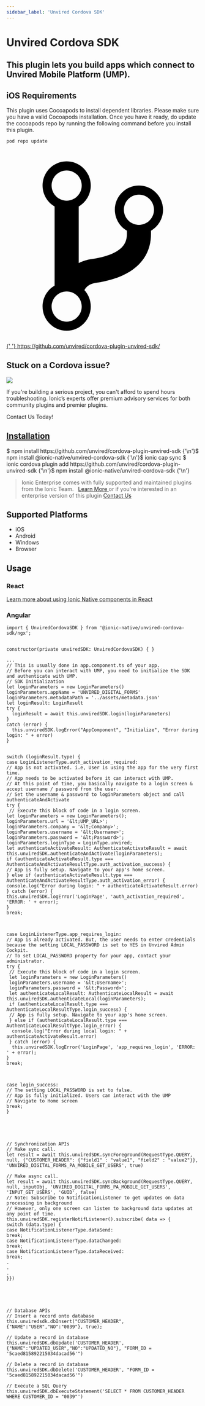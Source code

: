 ```yaml
---
sidebar_label: 'Unvired Cordova SDK'
---
```



# Unvired Cordova SDK

## This plugin lets you build apps which connect to Unvired Mobile Platform (UMP).

## iOS Requirements

This plugin uses Cocoapods to install dependent libraries. Please make sure you have a valid Cocoapods installation.
Once you have it ready, do update the cocoapods repo by running the following command before you install this plugin.

```
pod repo update
```

<p>
  <a href="https://github.com/unvired/cordova-plugin-unvired-sdk/" target="_blank" rel="noopener" className="git-link">
    <svg viewBox="0 0 512 512">
      <path d="M416 160c0-35.3-28.7-64-64-64s-64 28.7-64 64c0 23.7 12.9 44.3 32 55.4v8.6c0 19.9-7.8 33.7-25.3 44.9-15.4 9.8-38.1 17.1-67.5 21.5-14 2.1-25.7 6-35.2 10.7V151.4c19.1-11.1 32-31.7 32-55.4 0-35.3-28.7-64-64-64S96 60.7 96 96c0 23.7 12.9 44.3 32 55.4v209.2c-19.1 11.1-32 31.7-32 55.4 0 35.3 28.7 64 64 64s64-28.7 64-64c0-16.6-6.3-31.7-16.7-43.1 1.9-4.9 9.7-16.3 29.4-19.3 38.8-5.8 68.9-15.9 92.3-30.8 36-22.8 55-57 55-98.8v-8.6c19.1-11.1 32-31.7 32-55.4zM160 56c22.1 0 40 17.9 40 40s-17.9 40-40 40-40-17.9-40-40 17.9-40 40-40zm0 400c-22.1 0-40-17.9-40-40s17.9-40 40-40 40 17.9 40 40-17.9 40-40 40zm192-256c-22.1 0-40-17.9-40-40s17.9-40 40-40 40 17.9 40 40-17.9 40-40 40z"></path>
    </svg>{' '}
    https://github.com/unvired/cordova-plugin-unvired-sdk/
  </a>
</p>

<h2>Stuck on a Cordova issue?</h2>
<DocsCard
  className="cordova-ee-card"
  header="Don't waste precious time on plugin issues."
  href="https://ionicframework.com/sales?product_of_interest=Ionic%20Native"
>
  <div>
    <img src={require('./_assets/img/native-cordova-bot.png').default} class="cordova-ee-img" />
    <p>
      If you're building a serious project, you can't afford to spend hours troubleshooting. Ionic’s experts offer
      premium advisory services for both community plugins and premier plugins.
    </p>
    <DocsButton className="native-ee-detail">Contact Us Today!</DocsButton>
  </div>
</DocsCard>

<h2 id="installation">
  <a href="#installation">Installation</a>
</h2>
<Tabs
  groupId="runtime"
  defaultValue="Capacitor"
  values={[
    { value: 'Capacitor', label: 'Capacitor' },
    { value: 'Cordova', label: 'Cordova' },
    { value: 'Enterprise', label: 'Enterprise' },
  ]}
>
  <TabItem value="Capacitor">
    <CodeBlock className="language-shell">
      $ npm install https://github.com/unvired/cordova-plugin-unvired-sdk {'\n'}$ npm install
      @ionic-native/unvired-cordova-sdk {'\n'}$ ionic cap sync
    </CodeBlock>
  </TabItem>
  <TabItem value="Cordova">
    <CodeBlock className="language-shell">
      $ ionic cordova plugin add https://github.com/unvired/cordova-plugin-unvired-sdk {'\n'}$ npm install
      @ionic-native/unvired-cordova-sdk {'\n'}
    </CodeBlock>
  </TabItem>
  <TabItem value="Enterprise">
    <blockquote>
      Ionic Enterprise comes with fully supported and maintained plugins from the Ionic Team. &nbsp;
      <a class="btn" href="https://ionic.io/docs/premier-plugins">
        Learn More
      </a> or if you're interested in an enterprise version of this plugin <a
        class="btn"
        href="https://ionicframework.com/sales?product_of_interest=Ionic%20Enterprise%20Engine"
      >
        Contact Us
      </a>
    </blockquote>
  </TabItem>
</Tabs>

## Supported Platforms

- iOS
- Android
- Windows
- Browser

## Usage

### React

[Learn more about using Ionic Native components in React](../native-community.mdx#react)

### Angular

```tsx
import { UnviredCordovaSDK } from '@ionic-native/unvired-cordova-sdk/ngx';


constructor(private unviredSDK: UnviredCordovaSDK) { }

...
// This is usually done in app.component.ts of your app.
// Before you can interact with UMP, you need to initialize the SDK and authenticate with UMP.
// SDK Initialization
let loginParameters = new LoginParameters()
loginParameters.appName = 'UNVIRED_DIGITAL_FORMS'
loginParameters.metadataPath = '../assets/metadata.json'
let loginResult: LoginResult
try {
  loginResult = await this.unviredSDK.login(loginParameters)
}
catch (error) {
  this.unviredSDK.logError("AppComponent", "Initialize", "Error during login: " + error)
}


switch (loginResult.type) {
case LoginListenerType.auth_activation_required:
// App is not activated. i.e, User is using the app for the very first time.
// App needs to be activated before it can interact with UMP.
// At this point of time, you basically navigate to a login screen & accept username / password from the user.
// Set the username & password to loginParameters object and call authenticateAndActivate
try {
 // Execute this block of code in a login screen.
let loginParameters = new LoginParameters();
loginParameters.url = '&lt;UMP_URL>';
loginParameters.company = '&lt;Company>';
loginParameters.username = '&lt;Username>';
loginParameters.password = '&lt;Password>';
loginParameters.loginType = LoginType.unvired;
let authenticateActivateResult: AuthenticateActivateResult = await this.unviredSDK.authenticateAndActivate(loginParameters);
if (authenticateActivateResult.type === AuthenticateAndActivateResultType.auth_activation_success) {
// App is fully setup. Navigate to your app's home screen.
} else if (authenticateActivateResult.type === AuthenticateAndActivateResultType.auth_activation_error) {
console.log("Error during login: " + authenticateActivateResult.error)
} catch (error) {
this.unviredSDK.logError('LoginPage', 'auth_activation_required', 'ERROR: ' + error);
}
break;



case LoginListenerType.app_requires_login:
// App is already activated. But, the user needs to enter credentials because the setting LOCAL_PASSWORD is set to YES in Unvired Admin Cockpit.
// To set LOCAL_PASSWORD property for your app, contact your administrator.
try {
 // Execute this block of code in a login screen.
 let loginParameters = new LoginParameters()
 loginParameters.username = '&lt;Username>';
 loginParameters.password = '&lt;Password>';
 let authenticateLocalResult: AuthenticateLocalResult = await this.unviredSDK.authenticateLocal(loginParameters);
 if (authenticateLocalResult.type === AuthenticateLocalResultType.login_success) {
 // App is fully setup. Navigate to your app's home screen.
 } else if (authenticateLocalResult.type === AuthenticateLocalResultType.login_error) {
  console.log("Error during local login: " + authenticateActivateResult.error)
 } catch (error) {
  this.unviredSDK.logError('LoginPage', 'app_requires_login', 'ERROR: ' + error);
}
break;



case login_success:
// The setting LOCAL_PASSWORD is set to false.
// App is fully initialized. Users can interact with the UMP
// Navigate to Home screen
break;
}





// Synchronization APIs
// Make sync call.
let result = await this.unviredSDK.syncForeground(RequestType.QUERY, null, {"CUSTOMER_HEADER": {"field1" : "value1", "field2" : "value2"}}, 'UNVIRED_DIGITAL_FORMS_PA_MOBILE_GET_USERS', true)

// Make async call.
let result = await this.unviredSDK.syncBackground(RequestType.QUERY, null, inputObj, 'UNVIRED_DIGITAL_FORMS_PA_MOBILE_GET_USERS', 'INPUT_GET_USERS', 'GUID', false)
// Note: Subscribe to NotificationListener to get updates on data processing in background
// However, only one screen can listen to background data updates at any point of time.
this.unviredSDK.registerNotifListener().subscribe( data => {
switch (data.type) {
case NotificationListenerType.dataSend:
break;
case NotificationListenerType.dataChanged:
break;
case NotificationListenerType.dataReceived:
break;
.
.
.
}})





// Database APIs
// Insert a record onto database
this.unviredsdk.dbInsert("CUSTOMER_HEADER", {"NAME":"USER","NO":"0039"}, true);

// Update a record in database
this.unviredSDK.dbUpdate('CUSTOMER_HEADER', {"NAME":"UPDATED_USER","NO":"UPDATED_NO"}, "FORM_ID = '5caed815892215034dacad56'")

// Delete a record in database
this.unviredSDK.dbDelete('CUSTOMER_HEADER', "FORM_ID = '5caed815892215034dacad56'")

// Execute a SQL Query
this.unviredSDK.dbExecuteStatement('SELECT * FROM CUSTOMER_HEADER WHERE CUSTOMER_ID = "0039"')

```

